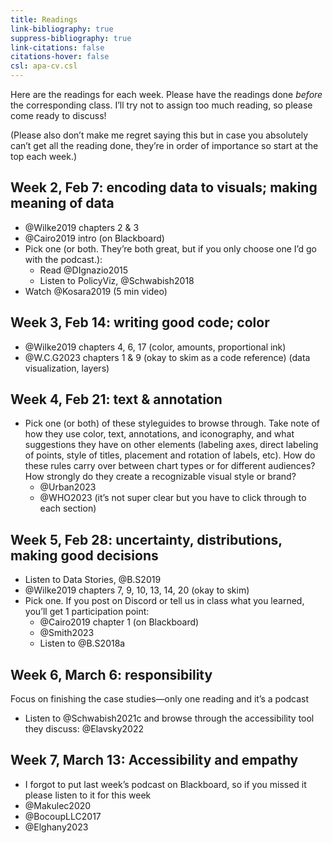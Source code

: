 ```yaml
---
title: Readings
link-bibliography: true
suppress-bibliography: true
link-citations: false
citations-hover: false
csl: apa-cv.csl
---
```


Here are the readings for each week. Please have the readings done _before_ the corresponding class. I'll try not to assign too much reading, so please come ready to discuss! 

(Please also don't make me regret saying this but in case you absolutely can't get all the reading done, they're in order of importance so start at the top each week.)


## Week 2, Feb 7: encoding data to visuals; making meaning of data

* @Wilke2019 chapters 2 & 3
* @Cairo2019 intro (on Blackboard)
* Pick one (or both. They're both great, but if you only choose one I'd go with the podcast.):
  * Read @DIgnazio2015
  * Listen to PolicyViz, @Schwabish2018
* Watch @Kosara2019 (5 min video)

## Week 3, Feb 14: writing good code; color

* @Wilke2019 chapters 4, 6, 17 (color, amounts, proportional ink)
* @W.C.G2023 chapters 1 & 9 (okay to skim as a code reference) (data visualization, layers)

## Week 4, Feb 21: text & annotation

* Pick one (or both) of these styleguides to browse through. Take note of how they use color, text, annotations, and iconography, and what suggestions they have on other elements (labeling axes, direct labeling of points, style of titles, placement and rotation of labels, etc). How do these rules carry over between chart types or for different audiences? How strongly do they create a recognizable visual style or brand?
  * @Urban2023
  * @WHO2023 (it's not super clear but you have to click through to each section)

## Week 5, Feb 28: uncertainty, distributions, making good decisions

* Listen to Data Stories, @B.S2019
* @Wilke2019 chapters 7, 9, 10, 13, 14, 20 (okay to skim)
* Pick one. If you post on Discord or tell us in class what you learned, you'll get 1 participation point:
  * @Cairo2019 chapter 1 (on Blackboard)
  * @Smith2023
  * Listen to @B.S2018a

## Week 6, March 6: responsibility

Focus on finishing the case studies---only one reading and it's a podcast

* Listen to @Schwabish2021c and browse through the accessibility tool they discuss: @Elavsky2022

## Week 7, March 13: Accessibility and empathy

* I forgot to put last week's podcast on Blackboard, so if you missed it please listen to it for this week
* @Makulec2020
* @BocoupLLC2017
* @Elghany2023

